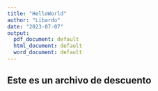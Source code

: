 ```yaml
---
title: "HelloWorld"
author: "Libardo"
date: "2023-07-07"
output:
  pdf_document: default
  html_document: default
  word_document: default
---
```




## Este es un archivo de descuento